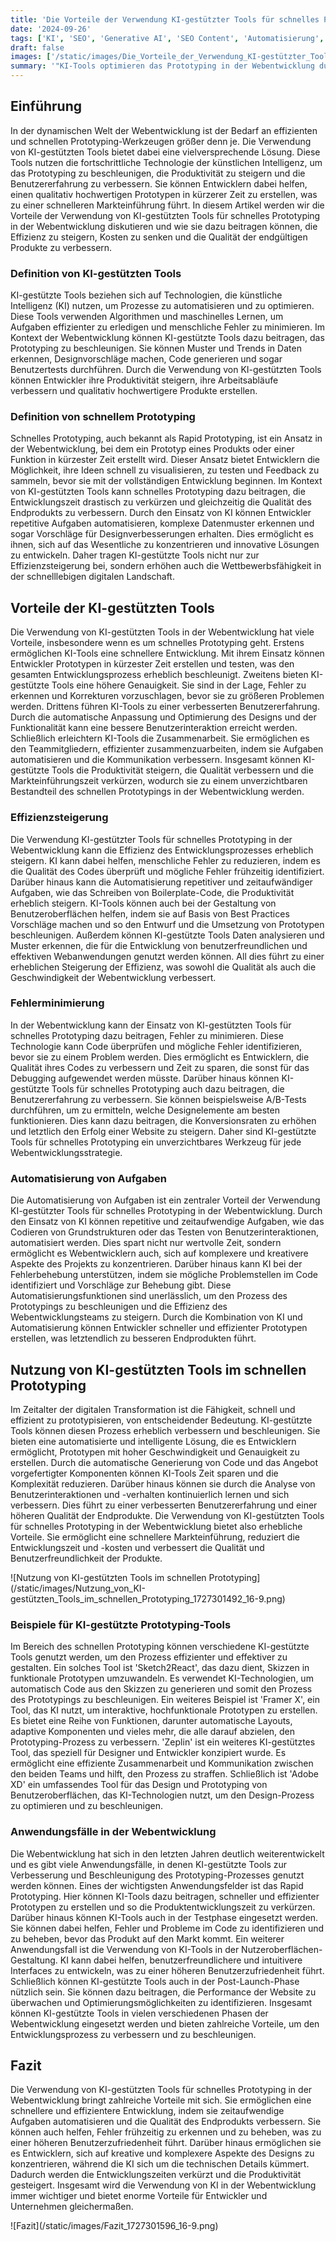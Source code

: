 ```yaml
---
title: 'Die Vorteile der Verwendung KI-gestützter Tools für schnelles Prototyping in der Webentwicklung'
date: '2024-09-26'
tags: ['KI', 'SEO', 'Generative AI', 'SEO Content', 'Automatisierung', 'AI']
draft: false
images: ['/static/images/Die_Vorteile_der_Verwendung_KI-gestützter_Tools_für_schnelles_Prototyping_in_der_Webentwicklung_1727301641_main.png']
summary: '"KI-Tools optimieren das Prototyping in der Webentwicklung durch schnelleren Prozess und verbesserte Genauigkeit."'
---
```


## Einführung

In der dynamischen Welt der Webentwicklung ist der Bedarf an effizienten und schnellen Prototyping-Werkzeugen größer denn je. Die Verwendung von KI-gestützten Tools bietet dabei eine vielversprechende Lösung. Diese Tools nutzen die fortschrittliche Technologie der künstlichen Intelligenz, um das Prototyping zu beschleunigen, die Produktivität zu steigern und die Benutzererfahrung zu verbessern. Sie können Entwicklern dabei helfen, einen qualitativ hochwertigen Prototypen in kürzerer Zeit zu erstellen, was zu einer schnelleren Markteinführung führt. In diesem Artikel werden wir die Vorteile der Verwendung von KI-gestützten Tools für schnelles Prototyping in der Webentwicklung diskutieren und wie sie dazu beitragen können, die Effizienz zu steigern, Kosten zu senken und die Qualität der endgültigen Produkte zu verbessern.
### Definition von KI-gestützten Tools

KI-gestützte Tools beziehen sich auf Technologien, die künstliche Intelligenz (KI) nutzen, um Prozesse zu automatisieren und zu optimieren. Diese Tools verwenden Algorithmen und maschinelles Lernen, um Aufgaben effizienter zu erledigen und menschliche Fehler zu minimieren. Im Kontext der Webentwicklung können KI-gestützte Tools dazu beitragen, das Prototyping zu beschleunigen. Sie können Muster und Trends in Daten erkennen, Designvorschläge machen, Code generieren und sogar Benutzertests durchführen. Durch die Verwendung von KI-gestützten Tools können Entwickler ihre Produktivität steigern, ihre Arbeitsabläufe verbessern und qualitativ hochwertigere Produkte erstellen.
### Definition von schnellem Prototyping

Schnelles Prototyping, auch bekannt als Rapid Prototyping, ist ein Ansatz in der Webentwicklung, bei dem ein Prototyp eines Produkts oder einer Funktion in kürzester Zeit erstellt wird. Dieser Ansatz bietet Entwicklern die Möglichkeit, ihre Ideen schnell zu visualisieren, zu testen und Feedback zu sammeln, bevor sie mit der vollständigen Entwicklung beginnen. Im Kontext von KI-gestützten Tools kann schnelles Prototyping dazu beitragen, die Entwicklungszeit drastisch zu verkürzen und gleichzeitig die Qualität des Endprodukts zu verbessern. Durch den Einsatz von KI können Entwickler repetitive Aufgaben automatisieren, komplexe Datenmuster erkennen und sogar Vorschläge für Designverbesserungen erhalten. Dies ermöglicht es ihnen, sich auf das Wesentliche zu konzentrieren und innovative Lösungen zu entwickeln. Daher tragen KI-gestützte Tools nicht nur zur Effizienzsteigerung bei, sondern erhöhen auch die Wettbewerbsfähigkeit in der schnelllebigen digitalen Landschaft.
## Vorteile der KI-gestützten Tools

Die Verwendung von KI-gestützten Tools in der Webentwicklung hat viele Vorteile, insbesondere wenn es um schnelles Prototyping geht. Erstens ermöglichen KI-Tools eine schnellere Entwicklung. Mit ihrem Einsatz können Entwickler Prototypen in kürzester Zeit erstellen und testen, was den gesamten Entwicklungsprozess erheblich beschleunigt. Zweitens bieten KI-gestützte Tools eine höhere Genauigkeit. Sie sind in der Lage, Fehler zu erkennen und Korrekturen vorzuschlagen, bevor sie zu größeren Problemen werden. Drittens führen KI-Tools zu einer verbesserten Benutzererfahrung. Durch die automatische Anpassung und Optimierung des Designs und der Funktionalität kann eine bessere Benutzerinteraktion erreicht werden. Schließlich erleichtern KI-Tools die Zusammenarbeit. Sie ermöglichen es den Teammitgliedern, effizienter zusammenzuarbeiten, indem sie Aufgaben automatisieren und die Kommunikation verbessern. Insgesamt können KI-gestützte Tools die Produktivität steigern, die Qualität verbessern und die Markteinführungszeit verkürzen, wodurch sie zu einem unverzichtbaren Bestandteil des schnellen Prototypings in der Webentwicklung werden.
### Effizienzsteigerung

Die Verwendung KI-gestützter Tools für schnelles Prototyping in der Webentwicklung kann die Effizienz des Entwicklungsprozesses erheblich steigern. KI kann dabei helfen, menschliche Fehler zu reduzieren, indem es die Qualität des Codes überprüft und mögliche Fehler frühzeitig identifiziert. Darüber hinaus kann die Automatisierung repetitiver und zeitaufwändiger Aufgaben, wie das Schreiben von Boilerplate-Code, die Produktivität erheblich steigern. KI-Tools können auch bei der Gestaltung von Benutzeroberflächen helfen, indem sie auf Basis von Best Practices Vorschläge machen und so den Entwurf und die Umsetzung von Prototypen beschleunigen. Außerdem können KI-gestützte Tools Daten analysieren und Muster erkennen, die für die Entwicklung von benutzerfreundlichen und effektiven Webanwendungen genutzt werden können. All dies führt zu einer erheblichen Steigerung der Effizienz, was sowohl die Qualität als auch die Geschwindigkeit der Webentwicklung verbessert.
### Fehlerminimierung

In der Webentwicklung kann der Einsatz von KI-gestützten Tools für schnelles Prototyping dazu beitragen, Fehler zu minimieren. Diese Technologie kann Code überprüfen und mögliche Fehler identifizieren, bevor sie zu einem Problem werden. Dies ermöglicht es Entwicklern, die Qualität ihres Codes zu verbessern und Zeit zu sparen, die sonst für das Debugging aufgewendet werden müsste. Darüber hinaus können KI-gestützte Tools für schnelles Prototyping auch dazu beitragen, die Benutzererfahrung zu verbessern. Sie können beispielsweise A/B-Tests durchführen, um zu ermitteln, welche Designelemente am besten funktionieren. Dies kann dazu beitragen, die Konversionsraten zu erhöhen und letztlich den Erfolg einer Website zu steigern. Daher sind KI-gestützte Tools für schnelles Prototyping ein unverzichtbares Werkzeug für jede Webentwicklungsstrategie.
### Automatisierung von Aufgaben

Die Automatisierung von Aufgaben ist ein zentraler Vorteil der Verwendung KI-gestützter Tools für schnelles Prototyping in der Webentwicklung. Durch den Einsatz von KI können repetitive und zeitaufwendige Aufgaben, wie das Codieren von Grundstrukturen oder das Testen von Benutzerinteraktionen, automatisiert werden. Dies spart nicht nur wertvolle Zeit, sondern ermöglicht es Webentwicklern auch, sich auf komplexere und kreativere Aspekte des Projekts zu konzentrieren. Darüber hinaus kann KI bei der Fehlerbehebung unterstützen, indem sie mögliche Problemstellen im Code identifiziert und Vorschläge zur Behebung gibt. Diese Automatisierungsfunktionen sind unerlässlich, um den Prozess des Prototypings zu beschleunigen und die Effizienz des Webentwicklungsteams zu steigern. Durch die Kombination von KI und Automatisierung können Entwickler schneller und effizienter Prototypen erstellen, was letztendlich zu besseren Endprodukten führt.
## Nutzung von KI-gestützten Tools im schnellen Prototyping

Im Zeitalter der digitalen Transformation ist die Fähigkeit, schnell und effizient zu prototypisieren, von entscheidender Bedeutung. KI-gestützte Tools können diesen Prozess erheblich verbessern und beschleunigen. Sie bieten eine automatisierte und intelligente Lösung, die es Entwicklern ermöglicht, Prototypen mit hoher Geschwindigkeit und Genauigkeit zu erstellen. Durch die automatische Generierung von Code und das Angebot vorgefertigter Komponenten können KI-Tools Zeit sparen und die Komplexität reduzieren. Darüber hinaus können sie durch die Analyse von Benutzerinteraktionen und -verhalten kontinuierlich lernen und sich verbessern. Dies führt zu einer verbesserten Benutzererfahrung und einer höheren Qualität der Endprodukte. Die Verwendung von KI-gestützten Tools für schnelles Prototyping in der Webentwicklung bietet also erhebliche Vorteile. Sie ermöglicht eine schnellere Markteinführung, reduziert die Entwicklungszeit und -kosten und verbessert die Qualität und Benutzerfreundlichkeit der Produkte.

<div className="my-1 w-full overflow-hidden px-2 xl:my-1 xl:px-2">
  ![Nutzung von KI-gestützten Tools im schnellen Prototyping](/static/images/Nutzung_von_KI-gestützten_Tools_im_schnellen_Prototyping_1727301492_16-9.png)
</div>

### Beispiele für KI-gestützte Prototyping-Tools

Im Bereich des schnellen Prototyping können verschiedene KI-gestützte Tools genutzt werden, um den Prozess effizienter und effektiver zu gestalten. Ein solches Tool ist 'Sketch2React', das dazu dient, Skizzen in funktionale Prototypen umzuwandeln. Es verwendet KI-Technologien, um automatisch Code aus den Skizzen zu generieren und somit den Prozess des Prototypings zu beschleunigen. Ein weiteres Beispiel ist 'Framer X', ein Tool, das KI nutzt, um interaktive, hochfunktionale Prototypen zu erstellen. Es bietet eine Reihe von Funktionen, darunter automatische Layouts, adaptive Komponenten und vieles mehr, die alle darauf abzielen, den Prototyping-Prozess zu verbessern. 'Zeplin' ist ein weiteres KI-gestütztes Tool, das speziell für Designer und Entwickler konzipiert wurde. Es ermöglicht eine effiziente Zusammenarbeit und Kommunikation zwischen den beiden Teams und hilft, den Prozess zu straffen. Schließlich ist 'Adobe XD' ein umfassendes Tool für das Design und Prototyping von Benutzeroberflächen, das KI-Technologien nutzt, um den Design-Prozess zu optimieren und zu beschleunigen.
### Anwendungsfälle in der Webentwicklung

Die Webentwicklung hat sich in den letzten Jahren deutlich weiterentwickelt und es gibt viele Anwendungsfälle, in denen KI-gestützte Tools zur Verbesserung und Beschleunigung des Prototyping-Prozesses genutzt werden können. Eines der wichtigsten Anwendungsfelder ist das Rapid Prototyping. Hier können KI-Tools dazu beitragen, schneller und effizienter Prototypen zu erstellen und so die Produktentwicklungszeit zu verkürzen. Darüber hinaus können KI-Tools auch in der Testphase eingesetzt werden. Sie können dabei helfen, Fehler und Probleme im Code zu identifizieren und zu beheben, bevor das Produkt auf den Markt kommt. Ein weiterer Anwendungsfall ist die Verwendung von KI-Tools in der Nutzeroberflächen-Gestaltung. KI kann dabei helfen, benutzerfreundlichere und intuitivere Interfaces zu entwickeln, was zu einer höheren Benutzerzufriedenheit führt. Schließlich können KI-gestützte Tools auch in der Post-Launch-Phase nützlich sein. Sie können dazu beitragen, die Performance der Website zu überwachen und Optimierungsmöglichkeiten zu identifizieren. Insgesamt können KI-gestützte Tools in vielen verschiedenen Phasen der Webentwicklung eingesetzt werden und bieten zahlreiche Vorteile, um den Entwicklungsprozess zu verbessern und zu beschleunigen.
## Fazit

Die Verwendung von KI-gestützten Tools für schnelles Prototyping in der Webentwicklung bringt zahlreiche Vorteile mit sich. Sie ermöglichen eine schnellere und effizientere Entwicklung, indem sie zeitaufwendige Aufgaben automatisieren und die Qualität des Endprodukts verbessern. Sie können auch helfen, Fehler frühzeitig zu erkennen und zu beheben, was zu einer höheren Benutzerzufriedenheit führt. Darüber hinaus ermöglichen sie es Entwicklern, sich auf kreative und komplexere Aspekte des Designs zu konzentrieren, während die KI sich um die technischen Details kümmert. Dadurch werden die Entwicklungszeiten verkürzt und die Produktivität gesteigert. Insgesamt wird die Verwendung von KI in der Webentwicklung immer wichtiger und bietet enorme Vorteile für Entwickler und Unternehmen gleichermaßen.

<div className="my-1 w-full overflow-hidden px-2 xl:my-1 xl:px-2">
  ![Fazit](/static/images/Fazit_1727301596_16-9.png)
</div>

